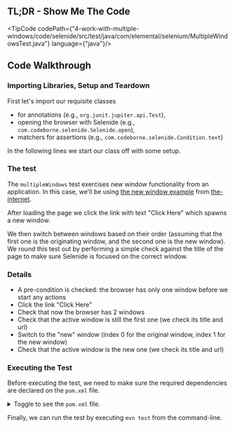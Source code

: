 
## TL;DR - Show Me The Code

<TipCode
    codePath={"4-work-with-multiple-windows/code/selenide/src/test/java/com/elemental/selenium/MultipleWindowsTest.java"}
    language={"java"}/>

## Code Walkthrough

### Importing Libraries, Setup and Teardown

First let's import our requisite classes
 * for annotations (e.g., `org.junit.jupiter.api.Test`),
 * opening the browser with Selenide (e.g., `com.codeborne.selenide.Selenide.open`),
 * matchers for assertions (e.g., `com.codeborne.selenide.Condition.text`)

In the following lines we start our class off with some setup.

### The test

The `multipleWindows` test exercises new window functionality from an application. In this case, we'll be using
[the new window example](https://the-internet.herokuapp.com/windows) from [the-internet](https://github.com/saucelabs/the-internet).

After loading the page we click the link with text "Click Here" which spawns a new window.

We then switch between windows based on their order (assuming that the first one is the originating window, and
the second one is the new window). We round this test out by performing a simple check against the title of
the page to make sure Selenide is focused on the correct window.

### Details

* A pre-condition is checked: the browser has only one window before we start any actions
* Click the link "Click Here"
* Check that now the browser has 2 windows
* Check that the active window is still the first one (we check its title and url)
* Switch to the "new" window (index 0 for the original window, index 1 for the new window)
* Check that the active window is the new one (we check its title and url)

### Executing the Test

Before executing the test, we need to make sure the required dependencies are declared on the `pom.xml` file.

<details>
    <summary>Toggle to see the <code>pom.xml</code> file.</summary>
    <div>
        <TipCode codePath={"4-work-with-multiple-windows/code/selenide/pom.xml"} language={"xml"}/>
    </div>
</details>

Finally, we can run the test by executing `mvn test` from the command-line.